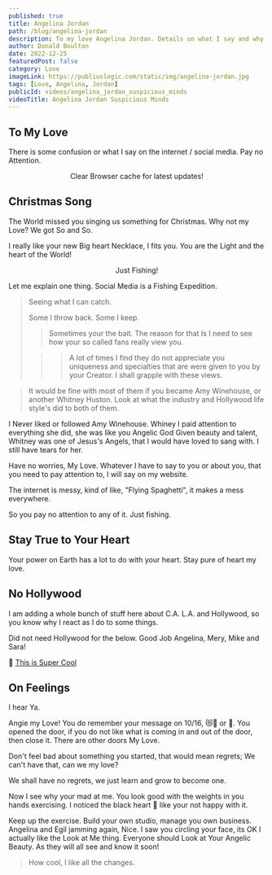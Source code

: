```yaml
---
published: true
title: Angelina Jordan
path: /blog/angelina-jordan
description: To my love Angelina Jordan. Details on what I say and why I say it. I trust you and have no worries.
author: Donald Boulton
date: 2022-12-25
featuredPost: false
category: Love
imageLink: https://publiuslogic.com/static/img/angelina-jordan.jpg
tags: [Love, Angelina, Jordan]
publicId: videos/angelina_jordan_suspicious_minds
videoTitle: Angelina Jordan Suspicious Minds
---
```


## To My Love

There is some confusion or what I say on the internet / social media. Pay no Attention.

<Modal dialogTitle="Angelina Jordan" dialogContent="Merry Christmas, I Love you very much and need to know where you stand. as well as where others, stand. Take everything with a grain of salt.">

<Center>Clear Browser cache for latest updates!</Center>

<YouTube youTubeId="TB7jKJRq2lc" autoPlay="true" />

</Modal>

## Christmas Song

The World missed you singing us something for Christmas. Why not my Love? We got So and So.

I really like your new Big heart Necklace, I fits you. You are the Light and the heart of the World!

<Callout>

<Center>Just Fishing!</Center>

Let me explain one thing. Social Media is a Fishing Expedition.

> Seeing what I can catch. 
>
> Some I throw back. Some I keep.
>
> > Sometimes your the bait. The reason for that Is I need to see how your so called fans really view you.
>
> > > A lot of times I find they do not appreciate you uniqueness and specialties that are were given to you by your Creator. I shall grapple with these views.

> It would be fine with most of them if you became Amy Winehouse, or another Whitney Huston. Look at what the industry and Hollywood life style's did to both of them.

I Never liked or followed Amy Winehouse. Whiney I paid attention to everything she did, she was like you Angelic God Given beauty and talent, Whitney was one of Jesus's Angels, that I would have loved to sang with. I still have tears for her.

Have no worries, My Love. Whatever I have to say to you or about you, that you need to pay attention to, I will say on my website.

The internet is messy, kind of like, "Flying Spaghetti", it makes a mess everywhere. 

So you pay no attention to any of it. Just fishing.

</Callout>

## Stay True to Your Heart

Your power on Earth has a lot to do with your heart. Stay pure of heart my love.

## No Hollywood

<WavyHr className="mt-1 mb-1 text-fuchsia-600" />

I am adding a whole bunch of stuff here about C.A. L.A. and Hollywood, so you know why I react as I do to some things.

<WavyHr className="mt-1 mb-1 text-fuchsia-600" />

Did not need Hollywood for the below. Good Job Angelina, Mery, Mike and Sara!

🔗 [This is Super Cool](https://youtu.be/bLuNQ6s7fCQ)

<YouTube youTubeId="bLuNQ6s7fCQ" />

## On Feelings

<TikTok tikTokId="@angelinajordana/video/7182500474908658987" />

I hear Ya.

Angie my Love! You do remember your message on 10/16, 😻🥰 or 🥺. You opened the door, if you do not like what is coming in and out of the door, then close it. There are other doors My Love.

Don't feel bad about something you started, that would mean regrets; We can't have that, can we my love?

We shall have no regrets, we just learn and grow to become one.

Now I see why your mad at me. You look good with the weights in you hands exercising. I noticed the black heart 🖤 like your not happy with it. 

Keep up the exercise. Build your own studio, manage you own business. Angelina and Egil jamming again, Nice. I saw you circling your face, its OK I actually like the Look at Me thing. Everyone should Look at Your Angelic Beauty. As they will all see and know it soon!

> How cool, I like all the changes.

<WavyHr className="mt-1 mb-1 text-fuchsia-600" />
